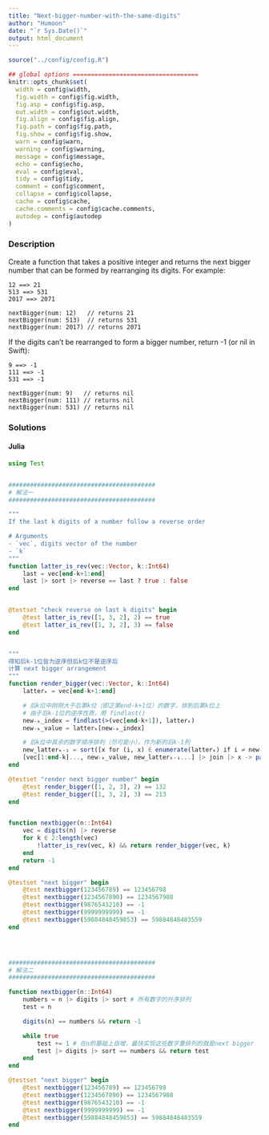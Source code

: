 ```yaml
---
title: "Next-bigger-number-with-the-same-digits"
author: "Humoon"
date: "`r Sys.Date()`"
output: html_document
---
```



```r
source("../config/config.R")

## global options ===================================
knitr::opts_chunk$set(
  width = config$width,
  fig.width = config$fig.width,
  fig.asp = config$fig.asp,
  out.width = config$out.width,
  fig.align = config$fig.align,
  fig.path = config$fig.path,
  fig.show = config$fig.show,
  warn = config$warn,
  warning = config$warning,
  message = config$message,
  echo = config$echo,
  eval = config$eval,
  tidy = config$tidy,
  comment = config$comment,
  collapse = config$collapse,
  cache = config$cache,
  cache.comments = config$cache.comments,
  autodep = config$autodep
)
```

### Description

Create a function that takes a positive integer and returns the next bigger number that can be formed by rearranging its digits. For example:

```
12 ==> 21
513 ==> 531
2017 ==> 2071
```

```
nextBigger(num: 12)   // returns 21
nextBigger(num: 513)  // returns 531
nextBigger(num: 2017) // returns 2071
```

If the digits can't be rearranged to form a bigger number, return -1 (or nil in Swift):
```
9 ==> -1
111 ==> -1
531 ==> -1
```

```
nextBigger(num: 9)   // returns nil
nextBigger(num: 111) // returns nil
nextBigger(num: 531) // returns nil
```

### Solutions


#### Julia

```julia
using Test


#########################################
# 解法一
#########################################

"""
If the last k digits of a number follow a reverse order

# Arguments
- `vec`, digits vector of the number
- `k`
"""
function latter_is_rev(vec::Vector, k::Int64)
    last = vec[end-k+1:end]
    last |> sort |> reverse == last ? true : false
end


@testset "check reverse on last k digits" begin
    @test latter_is_rev([1, 3, 2], 2) == true
    @test latter_is_rev([1, 3, 2], 3) == false
end


"""
得知后k-1位皆为逆序但后k位不是逆序后
计算 next bigger arrangement
"""
function render_bigger(vec::Vector, k::Int64)
    latterₖ = vec[end-k+1:end]

    # 后k位中刚刚大于后第k位（即正第end-k+1位）的数字，排到后第k位上
    # 由于后k-1位的逆序性质，用 findlast()
    new₋ₖ_index = findlast(>(vec[end-k+1]), latterₖ)
    new₋ₖ_value = latterₖ[new₋ₖ_index]

    # 后k位中其余的数字顺序排列（尽可能小），作为新的后k-1列
    new_latterₖ₋₁ = sort([x for (i, x) ∈ enumerate(latterₖ) if i ≠ new₋ₖ_index])
    [vec[1:end-k]..., new₋ₖ_value, new_latterₖ₋₁...] |> join |> x -> parse(Int64, x)
end

@testset "render next bigger number" begin
    @test render_bigger([1, 2, 3], 2) == 132
    @test render_bigger([1, 3, 2], 3) == 213
end


function nextbigger(n::Int64)
    vec = digits(n) |> reverse
    for k ∈ 2:length(vec)
        !latter_is_rev(vec, k) && return render_bigger(vec, k)
    end
    return -1
end

@testset "next bigger" begin
    @test nextbigger(123456789) == 123456798
    @test nextbigger(1234567890) == 1234567908
    @test nextbigger(9876543210) == -1
    @test nextbigger(9999999999) == -1
    @test nextbigger(59884848459853) == 59884848483559
end




#########################################
# 解法二
#########################################

function nextbigger(n::Int64)
    numbers = n |> digits |> sort # 所有数字的升序排列
    test = n

    digits(n) == numbers && return -1

    while true
        test += 1 # 在n的基础上自增，最快实现这些数字重排列的就是next bigger
        test |> digits |> sort == numbers && return test
    end
end

@testset "next bigger" begin
    @test nextbigger(123456789) == 123456798
    @test nextbigger(1234567890) == 1234567908
    @test nextbigger(9876543210) == -1
    @test nextbigger(9999999999) == -1
    @test nextbigger(59884848459853) == 59884848483559
end
```
